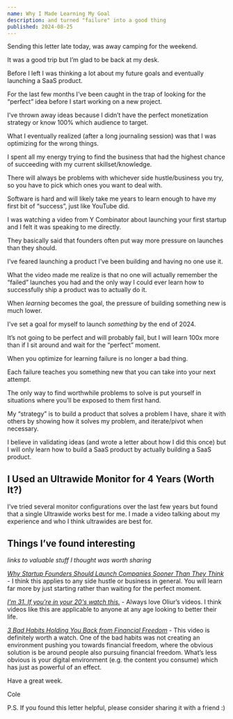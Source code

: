 ```yaml
---
name: Why I Made Learning My Goal
description: and turned "failure" into a good thing
published: 2024-08-25
---
```


Sending this letter late today, was away camping for the weekend.

It was a good trip but I’m glad to be back at my desk.

Before I left I was thinking a lot about my future goals and eventually launching a SaaS product.

For the last few months I’ve been caught in the trap of looking for the “perfect” idea before I start working on a new project.

I’ve thrown away ideas because I didn’t have the perfect monetization strategy or know 100% which audience to target.

What I eventually realized (after a long journaling session) was that I was optimizing for the wrong things.

I spent all my energy trying to find the business that had the highest chance of succeeding with my current skillset/knowledge.

There will always be problems with whichever side hustle/business you try, so you have to pick which ones you want to deal with.

Software is hard and will likely take me years to learn enough to have my first bit of “success”, just like YouTube did.

I was watching a video from Y Combinator about launching your first startup and I felt it was speaking to me directly.

They basically said that founders often put way more pressure on launches than they should.

I’ve feared launching a product I’ve been building and having no one use it.

What the video made me realize is that no one will actually remember the “failed” launches you had and the only way I could ever learn how to successfully ship a product was to actually do it.

When _learning_ becomes the goal, the pressure of building something new is much lower.

I’ve set a goal for myself to launch _something_ by the end of 2024.

It’s not going to be perfect and will probably fail, but I will learn 100x more than if I sit around and wait for the “perfect” moment.

When you optimize for learning failure is no longer a bad thing.

Each failure teaches you something new that you can take into your next attempt.

The only way to find worthwhile problems to solve is put yourself in situations where you’ll be exposed to them first hand.

My “strategy” is to build a product that solves a problem I have, share it with others by showing how it solves my problem, and iterate/pivot when necessary.

I believe in validating ideas (and wrote a letter about how I did this once) but I will only learn how to build a SaaS product by actually building a SaaS product.

## I Used an Ultrawide Monitor for 4 Years (Worth It?)

<VideoPlayer url="https://www.youtube.com/watch?v=1LednJg4VE0" />

I’ve tried several monitor configurations over the last few years but found that a single Ultrawide works best for me. I made a video talking about my experience and who I think ultrawides are best for.

## Things I’ve found interesting

_links to valuable stuff I thought was worth sharing_

[_Why Startup Founders Should Launch Companies Sooner Than They Think_](https://www.youtube.com/watch?v=Nsx5RDVKZSk) - I think this applies to any side hustle or business in general. You will learn far more by just starting rather than waiting for the perfect moment.

[_I'm 31. If you're in your 20's watch this._](https://www.youtube.com/watch?v=gjo2ujME0gU) - Always love Oliur’s videos. I think videos like this are applicable to anyone at any age looking to better their life.

[_3 Bad Habits Holding You Back from Financial Freedom_](https://www.youtube.com/watch?v=Rq2lrUhyLF8) - This video is definitely worth a watch. One of the bad habits was not creating an environment pushing you towards financial freedom, where the obvious solution is be around people also pursuing financial freedom. What’s less obvious is your digital environment (e.g. the content you consume) which has just as powerful of an effect.

Have a great week.

Cole

P.S. If you found this letter helpful, please consider sharing it with a friend :)
